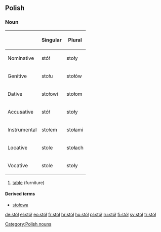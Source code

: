 ==Polish==

===Noun===
{| border="1"
|-----
!
! Singular
! Plural
|-----
! Nominative
| stół
| stoły
|-----
! Genitive
| stołu
| stołów
|-----
! Dative
| stołowi
| stołom
|-----
! Accusative
| stół
| stoły
|-----
! Instrumental
| stołem
| stołami
|-----
! Locative
| stole
| stołach
|-----
! Vocative
| stole
| stoły
|}

# [[table]] (furniture)

====Derived terms====
*[[stołowa]]

[[Category:Polish nouns]]

[[de:stół]]
[[el:stół]]
[[eo:stół]]
[[fr:stół]]
[[hr:stół]]
[[hu:stół]]
[[pl:stół]]
[[ru:stół]]
[[fi:stół]]
[[sv:stół]]
[[tr:stół]]